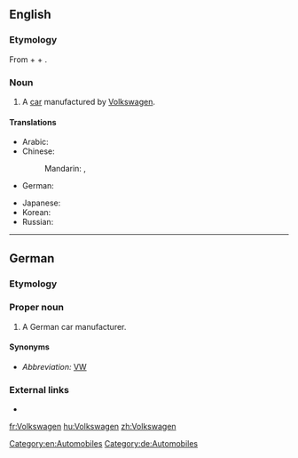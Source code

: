 ==English==

===Etymology===
From {{etyl|de|en}} {{term|Volk|lang=de}} + {{term|-s-|lang=de}} + {{term|Wagen|lang=de}}.

===Noun===
{{en-noun}}

# A [[car]] manufactured by [[w:Volkswagen|Volkswagen]].

====Translations====
{{trans-top|a car manufacturer, a car manufactured by Volkswagen (transliterations)}}
* Arabic: {{t|ar|فولكس واجن|m|tr=fulkswāgin}}
* Chinese:
*: Mandarin: {{t|cmn|大眾}}, {{t+|cmn|大众|tr=dàzhòng}}
* German: {{t|de|Volkswagen|m}}
{{trans-mid}}
* Japanese: {{t|ja|フォルクスワーゲン|tr=Forukusuwāgen|sc=Jpan}}
* Korean: {{t|ko|폭스바겐|tr=Pokseubagen|sc=Kore}}
* Russian: {{t|ru|Фольксваген|m|tr=Folʹksvágen|sc=Cyrl}}
{{trans-bottom}}

[[Category:en:Automobiles]]

----

==German==
{{wikipedia}}

===Etymology===
{{compound|Volk|t1=people|-s|Wagen|t3=car|lang=de}}

===Proper noun===
{{de-proper noun|m|}}

# A German car manufacturer.
#: {{usex|Ich fahre einen '''Volkswagen.'''|t=I drive a '''Volkswagen.'''|lang=de}}

====Synonyms====
* ''Abbreviation:'' [[VW]]

===External links===
* {{R:Duden}}

[[Category:de:Automobiles]]

[[fr:Volkswagen]]
[[hu:Volkswagen]]
[[zh:Volkswagen]]